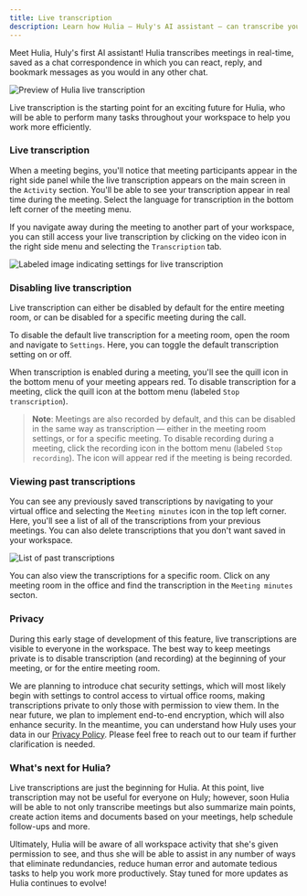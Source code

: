 ```yaml
---
title: Live transcription
description: Learn how Hulia — Huly's AI assistant — can transcribe your meetings in real time.
---
```



Meet Hulia, Huly's first AI assistant! Hulia transcribes meetings in real-time, saved as a chat correspondence in which you can react, reply, and bookmark messages as you would in any other chat.

<Image 
src={liveTranscription} 
alt='Preview of Hulia live transcription' 
inferSize
quality='max'
/>

Live transcription is the starting point for an exciting future for Hulia, who will be able to perform many tasks throughout your workspace to help you work more efficiently.

### Live transcription

When a meeting begins, you'll notice that meeting participants appear in the right side panel while the live transcription appears on the main screen in the `Activity` section. You'll be able to see your transcription appear in real time during the meeting. Select the language for transcription in the bottom left corner of the meeting menu.

If you navigate away during the meeting to another part of your workspace, you can still access your live transcription by clicking on the video icon in the right side menu and selecting the `Transcription` tab.

<Image 
src={liveTranscriptionGuide} 
alt='Labeled image indicating settings for live transcription' 
inferSize
quality='max'
/>

### Disabling live transcription

Live transcription can either be disabled by default for the entire meeting room, or can be disabled for a specific meeting during the call.

To disable the default live transcription for a meeting room, open the room and navigate to `Settings`. Here, you can toggle the default transcription setting on or off.

When transcription is enabled during a meeting, you'll see the quill icon in the bottom menu of your meeting appears red. To disable transcription for a meeting, click the quill icon at the bottom menu (labeled `Stop transcription`). 

> **Note**: Meetings are also recorded by default, and this can be disabled in the same way as transcription — either in the meeting room settings, or for a specific meeting. To disable recording during a meeting, click the recording icon in the bottom menu (labeled `Stop recording`). The icon will appear red if the meeting is being recorded.

### Viewing past transcriptions

You can see any previously saved transcriptions by navigating to your virtual office and selecting the `Meeting minutes` icon in the top left corner. Here, you'll see a list of all of the transcriptions from your previous meetings. You can also delete transcriptions that you don't want saved in your workspace.

<Image 
src={liveTranscriptionViewAll} 
alt='List of past transcriptions' 
inferSize
quality='max'
/>

You can also view the transcriptions for a specific room. Click on any meeting room in the office and find the transcription in the `Meeting minutes` secton.

### Privacy

During this early stage of development of this feature, live transcriptions are visible to everyone in the workspace. The best way to keep meetings private is to disable transcription (and recording) at the beginning of your meeting, or for the entire meeting room.

We are planning to introduce chat security settings, which will most likely begin with settings to control access to virtual office rooms, making transcriptions private to only those with permission to view them. In the near future, we plan to implement end-to-end encryption, which will also enhance security. In the meantime, you can understand how Huly uses your data in our [Privacy Policy](https://huly.io/legal/privacy). Please feel free to reach out to our team if further clarification is needed.

### What's next for Hulia?

Live transcriptions are just the beginning for Hulia. At this point, live transcription may not be useful for everyone on Huly; however, soon Hulia will be able to not only transcribe meetings but also summarize main points, create action items and documents based on your meetings, help schedule follow-ups and more.

Ultimately, Hulia will be aware of all workspace activity that she's given permission to see, and thus she will be able to assist in any number of ways that eliminate redundancies, reduce human error and automate tedious tasks to help you work more productively. Stay tuned for more updates as Hulia continues to evolve!